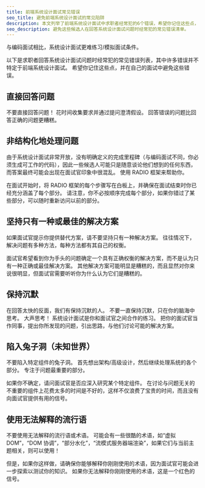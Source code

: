 ```yaml
---
title: 前端系统设计面试常见错误
seo_title: 避免前端系统设计面试的常见陷阱
description: 本文列举了前端系统设计面试中求职者经常犯的6个错误，希望你记住这些点，并在自己的面试中避免这些错误。
seo_description: 避免这些候选人在回答系统设计面试问题时经常犯的常见错误清单。
---
```


与编码面试相比，系统设计面试更难练习/模拟面试条件。

以下是求职者回答系统设计面试问题时经常犯的常见错误列表，其中许多错误并不特定于前端系统设计面试。 希望你记住这些点，并在自己的面试中避免这些错误。

## 直接回答问题

不要直接回答问题！ 花时间收集要求并通过提问澄清假设。 回答错误的问题比回答正确的问题更糟糕。

## 非结构化地处理问题

由于系统设计面试非常开放，没有明确定义的完成里程碑（与编码面试不同，你必须生成可工作的代码），因此一些候选人可能只是随意谈论他们想到的任何东西，而答案最终可能会出现在面试官印象中很混乱。 使用 RADIO 框架来帮助你。

在面试开始时，将 RADIO 框架的每个步骤写在白板上，并确保在面试结束时你已经充分涵盖了每个部分。 请注意，你不必按顺序完成每个部分，如果你错过了某些部分，可以随时重新访问以前的部分。

## 坚持只有一种或最佳的解决方案

如果面试官提示你提供替代方案，请不要坚持只有一种解决方案。 往往情况下，解决问题有多种方法，每种方法都有其自己的权衡。

面试官希望看到你为手头的问题确定一个具有正确权衡的解决方案，而不是认为只有一种正确或最佳解决方案。 其他解决方案可能明显是糟糕的，而且显然对你来说很明显，但面试官需要听听你为什么认为它们是糟糕的。

## 保持沉默

在回答太快的反面，我们有保持沉默的人。 不要一直保持沉默，只在你的脑海中思考。 大声思考！ 系统设计面试是你和面试官之间合作的练习。 把你的面试官当作同事，提出你所发现的问题，引出思路，与他们讨论可能的解决方案。

## 陷入兔子洞（未知世界）

不要陷入特定组件的兔子洞。 首先想出架构/高级设计，然后继续处理系统的各个部分。 专注于问题最重要的部分。

如果你不确定，请问面试官是否应深入研究某个特定组件。 在讨论与问题无关的不重要的组件上花费太多的时间是不好的，这样不仅浪费了宝贵的时间，而且没有向面试官提供有用的信号。

## 使用无法解释的流行语

不要使用无法解释的流行语或术语。 可能会有一些很酷的术语，如“虚拟 DOM”，“DOM 协调”，“部分水化”，“流模式服务器端渲染”，如果它们与当前主题相关，则可以使用！

但是，如果你这样做，请确保你能够解释你刚刚使用的术语，因为面试官可能会进一步探索以测试你的知识。 如果你无法解释你刚刚使用的术语，这是一个红色的信号。
